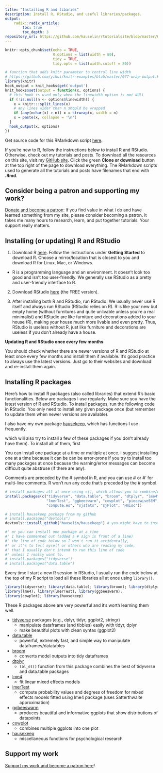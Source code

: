 ```yaml
---
title: "Installing R and libaries"
description: Install R, RStudio, and useful libraries/packages.
output:
    radix::radix_article:
        toc: true
        toc_depth: 3
repository_url: https://github.com/hauselin/rtutorialsite/blob/master/0000_install.Rmd
---
```


```r
knitr::opts_chunk$set(echo = TRUE,
                      R.options = list(width = 80),
                      tidy = TRUE,
                      tidy.opts = list(width.cutoff = 80))
```


```r
# function that adds knitr parameter to control line width
# https://github.com/yihui/knitr-examples/blob/master/077-wrap-output.Rmd
library(knitr)
hook_output = knit_hooks$get('output')
knit_hooks$set(output = function(x, options) {
  # this hook is used only when the linewidth option is not NULL
  if (!is.null(n <- options$linewidth)) {
    x = knitr:::split_lines(x)
    # any lines wider than n should be wrapped
    if (any(nchar(x) > n)) x = strwrap(x, width = n)
    x = paste(x, collapse = '\n')
  }
  hook_output(x, options)
})
```

Get source code for this RMarkdown script [here](https://github.com/hauselin/rtutorialsite/blob/master/0000_install.Rmd).

If you're new to R, follow the instructions below to install R and RStudio. Otherwise, check out my tutorials and posts. To download all the resources on this site, visit my [GitHub site](https://github.com/hauselin/rtutorialsite). Click the green **Clone or download** button at the top right of the page to download everything. The RMarkdown scripts used to generate all the tutorials and posts have filenames that end with **.Rmd**.

## Consider being a patron and supporting my work?

[Donate and become a patron](https://donorbox.org/support-my-teaching): If you find value in what I do and have learned something from my site, please consider becoming a patron. It takes me many hours to research, learn, and put together tutorials. Your support really matters.

## Installing (or updating) R and RStudio

1. Download R [here](https://www.r-project.org/). Follow the instructions under **Getting Started** to download R. Choose a mirror/location that is closest to you and download R for Linux, Mac, or Windows.

* R is a programming language and an environment. It doesn't look too good and isn't too user-friendly. We generally use RStudio as a pretty and user-friendly interface to R.

2. Download RStudio [here](https://www.rstudio.com/products/rstudio/download/) (the FREE version).

3. After installing both R and RStudio, run RStudio. We usually never use R itself and always run RStudio (RStudio relies on R). R is like your new but empty home (without furnitures and quite unlivable unless you're a real minimalist) and RStudio are like furniture and decorations added to your house (R), making your house much more livable and even pretty. Thus, RStudio is useless without R, just like furniture and decorations are useless if you don't already have a house. 

**Updating R and RStudio once every few months**

You should check whether there are newer versions of R and RStudio at least once every few months and install them if available. It's good practice to always use the latest versions. Just go to their websites and download and re-install them again.


## Installing R packages

Here's how to install R packages (also called libraries) that extend R's basic functionalities. Below are packages I use regularly. Make sure you have the latest version of R and RStudio. To install packages, run the following code in RStudio. You only need to install any given package once (but remember to update them when newer versions are available).

I also have my own package [hausekeep](https://hauselin.github.io/hausekeep/), which has functions I use frequently.

which will also try to install a few of these packages if you don't already have them). To install all of them, first 

You can install one package at a time or multiple at once. I suggest installing one at a time because it can be can be error-prone if you try to install too many packages at once because the warning/error messages can become difficult quite abstruse (if there are any).

Comments are preceded by the # symbol in R, and you can use # or #' for multi-line comments. R won't run any code that's preceded by the # symbol.

```r
# install packages all at once using c(), which allows you to combine/concatenate stuff
install.packages(c("tidyverse", "data.table", "broom", "dtplyr", "lme4", 
                   "lmerTest", "ggbeeswarm", "cowplot", "piecewiseSEM",
                   "compute.es", "sjstats", "sjPlot", "Hmisc"))

# install hausekeep package from my github
# install.packages("devtools")
devtools::install_github("hauselin/hausekeep") # you might have to install devtools first (see above)

#' or you can install one package at a time
#' I have commented out (added a # sign in front of a line)
#' the line of code below so I won't run it accidentally,
#' or it's to tell myself or others who are reading my code,
#' that I usually don't intend to run this line of code
#' unless I really want to.
# install.packages("tidyverse")
# install.packages("data.table")
```

Every time I start a new R session in RStudio, I usually run the code below at the top of my R script to load all these libraries all at once using `library()`.

```r
library(tidyverse); library(data.table); library(broom); library(dtplyr); 
library(lme4); library(lmerTest); library(ggbeeswarm); 
library(cowplot); library(hausekeep)
```

These R packages above are very powerful and it's worth learning them well.

- [tidyverse](https://www.tidyverse.org/) packages (e.g., dplyr, tidyr, ggplot2, stringr)
  - manipulate dataframes (and tibbles) easily with tidyr, dplyr
  - make beautiful plots with clean syntax (ggplot2)
- [data.table](https://cran.r-project.org/web/packages/data.table/vignettes/datatable-intro.html)
  - powerful, extremely fast, and simple way to manipulate dataframes/datatables
- [broom](https://cran.r-project.org/web/packages/broom/vignettes/broom.html)
  - converts model outputs into tidy dataframes
- [dtplyr](https://github.com/hadley/dtplyr)
  - `tbl_dt()` function from this package combines the best of tidyverse and data.table packages
- [lme4](https://www.jaredknowles.com/journal/2013/11/25/getting-started-with-mixed-effect-models-in-r)
  - fit linear mixed effects models
- [lmerTest](https://cran.r-project.org/web/packages/lmerTest/index.html)
  - compute probability values and degrees of freedom for mixed effects models fitted using lme4 package (uses Satterthwaite approximation)
- [ggbeeswarm](https://github.com/eclarke/ggbeeswarm)
  - produces beautiful and informative ggplots that show distributions of datapoints
- [cowplot](https://cran.r-project.org/web/packages/cowplot/vignettes/introduction.html)
  - combines multiple ggplots into one plot
- [hausekeep](https://hauselin.github.io/hausekeep/)
  - miscellaneous functions for psychological research 

## Support my work

[Support my work and become a patron here](https://donorbox.org/support-my-teaching)!

